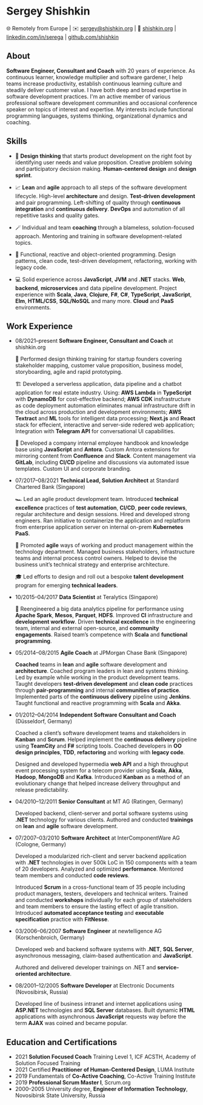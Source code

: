 
<Head>
  <title>Sergey Shishkin - CV</title>
  <meta
    name="description"
    content="CV of Sergey Shishkin - technical consultant and coach specializing in business agility and technical excellence"
  />
</Head>

# Sergey Shishkin

🌐 Remotely from Europe
| ✉️ [sergey@shishkin.org](mailto:sergey@shishkin.org)
| 🔗 [shishkin.org](https://shishkin.org)
| <FaLinkedin className="icon" /> [linkedin.com/in/serega](https://linkedin.com/in/serega)
| <FaGithub className="icon" /> [github.com/shishkin](https://github.com/shishkin)

## About

**Software Engineer, Consultant and Coach** with 20 years of experience.
As continuous learner, knowledge multiplier and software gardener, I help teams increase productivity, establish continuous learning culture and steadily deliver customer value.
I have both deep and broad expertise in software development practices.
I'm an active member of various professional software development communities and occasional conference speaker on topics of interest and expertise.
My interests include functional programming languages, systems thinking, organizational dynamics and coaching.

## Skills

- 🧠 **Design thinking** that starts product development on the right foot by identifying user needs and value proposition.
  Creative problem solving and participatory decision making. **Human-centered design** and **design sprint**.

- 📈 **Lean** and **agile** approach to all steps of the software development lifecycle.
  High-level **architecture** and design. **Test-driven development** and pair programming.
  Left-shifting of quality through **continuous integration** and **continuous delivery**.
  **DevOps** and automation of all repetitive tasks and quality gates.

- 🪄 Individual and team **coaching** through a blameless, solution-focused approach.
  Mentoring and training in software development-related topics.

- 📐 Functional, reactive and object-oriented programming.
  Design patterns, clean code, test-driven development, refactoring, working with legacy code.

- 💻 Solid experience across **JavaScript**, **JVM** and **.NET** stacks.
  **Web**, **backend**, **microservices** and data pipeline development.
  Project experience with **Scala**, **Java**, **Clojure**, **F#**, **C#**, **TypeScript**, **JavaScript**, **Elm**, **HTML/CSS**, **SQL/NoSQL** and many more.
  **Cloud** and **PaaS** environments.

## Work Experience

<Timeline>

- <time>08/2021–present</time> **Software Engineer, Consultant and Coach** at shishkin.org

  🚀 Performed design thinking training for startup founders covering stakeholder mapping, customer value proposition, business model, storyboarding, agile and rapid prototyping.

  🏗 Developed a serverless application, data pipeline and a chatbot application for real estate industry.
  Using:
  **AWS Lambda** in **TypeScript** with **DynamoDB** for cost-effective backend;
  **AWS CDK** insfrastructure as code deployment automation eliminates manual infrastructure drift in the cloud across production and development environments;
  **AWS Textract** and **ML** tools for intelligent data processing;
  **Next.js** and **React** stack for effecient, interactive and server-side redered web application;
  Integration with **Telegram API** for conversational UI capabilities.

  📖 Developed a company internal employee handbook and knowledge base using **JavaScript** and **Antora**.
  Custom Antora extensions for mirroring content from **Confluence** and **Slack**.
  Content management via **GitLab**, including **CI/CD** pipeline and discussions via automated issue templates.
  Custom UI and corporate branding.

- <time>07/2017–08/2021</time> **Technical Lead, Solution Architect** at Standard
  Chartered Bank (Singapore)

  🏎 Led an agile product development team.
  Introduced **technical excellence** practices of **test automation**, **CI/CD**, **peer code reviews**, regular architecture and design sessions.
  Hired and developed strong engineers.
  Ran initiative to containerize the application and replatform from enterprise application server on internal on-prem **Kubernetes PaaS**.

  🌱 Promoted **agile** ways of working and product management within the technology department.
  Managed business stakeholders, infrastructure teams and internal process control owners.
  Helped to devise the business unit’s technical strategy and enterprise architecture.

  🎓 Led efforts to design and roll out a bespoke **talent development** program for emerging **technical leaders**.

- <time>10/2015–04/2017</time> **Data Scientist** at Teralytics (Singapore)

  🦾 Reengineered a big data analytics pipeline for performance using **Apache Spark**, **Mesos**, **Parquet**, **HDFS**.
  Improved **CI** infrastructure and **development workflow**.
  Driven **technical excellence** in the engineering team, internal and external open-source, and **community engagements**.
  Raised team’s competence with **Scala** and **functional programming**.

- <time>05/2014–08/2015</time> **Agile Coach** at JPMorgan Chase Bank (Singapore)

  **Coached** teams in **lean** and **agile** software development and **architecture**.
  Coached program leaders in lean and systems thinking.
  Led by example while working in the product development teams.
  Taught developers **test-driven development** and **clean code** practices through **pair-programming** and internal **communities of practice**.
  Implemented parts of the **continuous delivery** pipeline using **Jenkins**.
  Taught functional and reactive programming with **Scala** and **Akka**.

- <time>01/2012–04/2014</time> **Independent Software Consultant and Coach** (Düsseldorf,
  Germany)

  Coached a client’s software development teams and stakeholders in **Kanban** and **Scrum**.
  Helped implement the **continuous delivery** pipeline using **TeamCity** and **F#** scripting tools.
  Coached developers in **OO design principles**, **TDD**, **refactoring** and working with **legacy code**.

  Designed and developed hypermedia **web API** and a high throughput event processing system for a telecom provider using **Scala**, **Akka**, **Hadoop**, **MongoDB** and **Kafka**.
  Introduced **Kanban** as a method of an evolutionary change that helped increase delivery throughput and release predictability.

- <time>04/2010–12/2011</time> **Senior Consultant** at MT AG (Ratingen, Germany)

  Developed backend, client-server and portal software systems using **.NET** technology for various clients. Authored and conducted **trainings** on **lean** and **agile** software development.

- <time>07/2007–03/2010</time> **Software Architect** at InterComponentWare AG (Cologne,
  Germany)

  Developed a modularized rich-client and server backend application with **.NET** technologies in over 500k LoC in 150 components with a team of 20 developers.
  Analyzed and optimized **performance**.
  Mentored team members and conducted **code reviews**.

  Introduced **Scrum** in a cross-functional team of 35 people including product managers, testers, developers and technical writers.
  Trained and conducted **workshops** individually for each group of stakeholders and team members to ensure the lasting effect of agile transition.
  Introduced **automated acceptance testing** and **executable specification** practice with **FitNesse**.

- <time>03/2006–06/2007</time> **Software Engineer** at newtelligence AG (Korschenbroich,
  Germany)

  Developed web and backend software systems with **.NET**, **SQL Server**, asynchronous messaging, claim-based authentication and **JavaScript**.

  Authored and delivered developer trainings on .NET and **service-oriented architecture**.

- <time>08/2001–12/2005</time> **Software Developer** at Electronic Documents (Novosibirsk,
  Russia)

  Developed line of business intranet and internet applications using **ASP.NET** technologies and **SQL Server** databases.
  Built dynamic **HTML** applications with asynchronous **JavaScript** requests way before the term **AJAX** was coined and became popular.

</Timeline>

## Education and Certifications

<Timeline>

- <time>2021</time> **Solution Focused Coach** Training Level 1, ICF ACSTH, Academy
  of Solution Focused Training
- <time>2021</time> Certified **Practitioner of Human-Centered Design**, LUMA Institute
- <time>2019</time> Fundamentals of **Co-Active Coaching**, Co-Active Training Institute
- <time>2019</time> **Professional Scrum Master I**, Scrum.org
- <time>2000–2005</time> University degree, **Engineer of Information Technology**,
  Novosibirsk State University, Russia

</Timeline>

<style jsx>{`
  main {
    max-width: 72ch;
    margin: 0 auto;
  }
`}</style>
